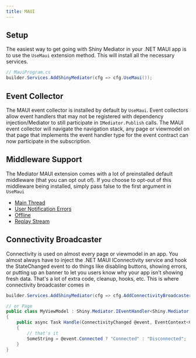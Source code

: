 ```yaml
---
title: MAUI
---
```


## Setup

The easiest way to get going with Shiny Mediator in your .NET MAUI app is to use the `UseMaui` extension method.  This will install all the necessary services.

```csharp
// MauiProgram.cs
builder.Services.AddShinyMediator(cfg => cfg.UseMaui());

```

## Event Collector
The MAUI event collector is installed by default by `UseMaui`.  Event collectors allow event handlers that may not be registered with dependency injection/Mediator
to still participate in `IMediator.Publish` calls.  The MAUI event collector will navigate the navigation stack, any page or viewmodel on that page that implements
the event handler type for the event contract can now participate in the subscription.


## Middleware Support
The Mediator MAUI extension comes with a lot of preinstalled default middleware (that you can opt out of).  If you choose to opt-out of this middleware being installed,
simply pass false to the first argument in `UseMaui`

* [Main Thread](../middleware/mainthread)
* [User Notification Errors](../exceptionhandlers)
* [Offline](../middleware/offline)
* [Replay Stream](../middleware/replay)

## Connectivity Broadcaster
Connectivity is used on almost every page or viewmodel in an app.  You almost always have to inject the .NET MAUI IConnectivity service and hook the StateChanged event
to do things like disabling buttons, showing errors, or putting up an banner to let you users know why your app isn't showing fresh data.  That's a lot of extra
code, cleanup, hooks, etc.  This is where connectivity broadcaster comes in

```csharp
builder.Services.AddShinyMediator(cfg => cfg.AddConnectivityBroadcaster());

// or Page
public class MyViewModel : Shiny.Mediator.IEventHandler<Shiny.Mediator.ConnectivityChanged>
{
    public async Task Handle(ConnectivityChanged @event, EventContext<ConnectivityChanged> context, CancellationToken ct)
    {
        // that's it
        SomeString = @event.Connected ? "Connected" : "Disconnected";
    }        
}
```